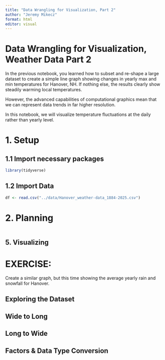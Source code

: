 ---
title: "Data Wrangling for Visualization, Part 2"
author: "Jeremy Mikecz"
format: html
editor: visual
---

# Data Wrangling for Visualization, Weather Data Part 2

In the previous notebook, you learned how to subset and re-shape a large dataset to create a simple line graph showing changes in yearly max and min temperatures for Hanover, NH. If nothing else, the results clearly show steadily warming local temperatures.

However, the advanced capabilities of computational graphics mean that we can represent data trends in far higher resolution.

In this notebook, we will visualize temperature fluctuations at the daily rather than yearly level.

# 1. Setup

## 1.1 Import necessary packages

```{r}
library(tidyverse)


```

## 1.2 Import Data

```{r}
df <- read.csv("../data/Hanover_weather-data_1884-2025.csv")

```

# 2. Planning

```         
```

## 5. Visualizing

# EXERCISE:

Create a similar graph, but this time showing the average yearly rain and snowfall for Hanover.

## Exploring the Dataset

## Wide to Long

## Long to Wide

## Factors & Data Type Conversion
